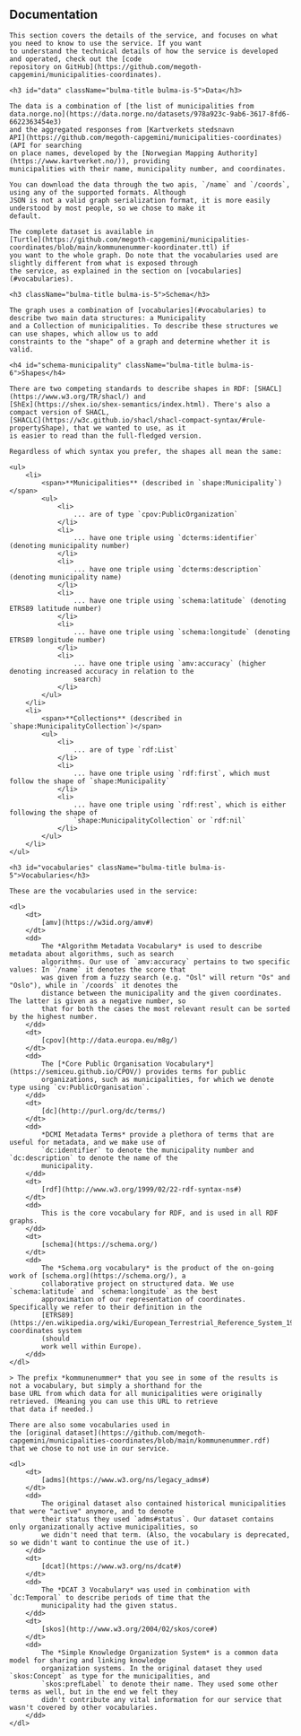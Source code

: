 
<div className="bulma-content">
    <h2 id="documentation" className="bulma-title bulma-is-4">Documentation</h2>

    This section covers the details of the service, and focuses on what you need to know to use the service. If you want
    to understand the technical details of how the service is developed and operated, check out the [code
    repository on GitHub](https://github.com/megoth-capgemini/municipalities-coordinates).

    <h3 id="data" className="bulma-title bulma-is-5">Data</h3>

    The data is a combination of [the list of municipalities from
    data.norge.no](https://data.norge.no/datasets/978a923c-9ab6-3617-8fd6-6622363454e3)
    and the aggregated responses from [Kartverkets stedsnavn
    API](https://github.com/megoth-capgemini/municipalities-coordinates) (API for searching
    on place names, developed by the [Norwegian Mapping Authority](https://www.kartverket.no/)), providing
    municipalities with their name, municipality number, and coordinates.

    You can download the data through the two apis, `/name` and `/coords`, using any of the supported formats. Although
    JSON is not a valid graph serialization format, it is more easily understood by most people, so we chose to make it
    default.

    The complete dataset is available in
    [Turtle](https://github.com/megoth-capgemini/municipalities-coordinates/blob/main/kommunenummer-koordinater.ttl) if
    you want to the whole graph. Do note that the vocabularies used are slightly different from what is exposed through
    the service, as explained in the section on [vocabularies](#vocabularies).

    <h3 className="bulma-title bulma-is-5">Schema</h3>

    The graph uses a combination of [vocabularies](#vocabularies) to describe two main data structures: a Municipality
    and a Collection of municipalities. To describe these structures we can use shapes, which allow us to add
    constraints to the "shape" of a graph and determine whether it is valid.

    <h4 id="schema-municipality" className="bulma-title bulma-is-6">Shapes</h4>

    There are two competing standards to describe shapes in RDF: [SHACL](https://www.w3.org/TR/shacl/) and
    [ShEx](https://shex.io/shex-semantics/index.html). There's also a compact version of SHACL,
    [SHACLC](https://w3c.github.io/shacl/shacl-compact-syntax/#rule-propertyShape), that we wanted to use, as it
    is easier to read than the full-fledged version.
</div>

<Shapes/>

<div className="bulma-content">

    Regardless of which syntax you prefer, the shapes all mean the same:

    <ul>
        <li>
            <span>**Municipalities** (described in `shape:Municipality`)</span>
            <ul>
                <li>
                    ... are of type `cpov:PublicOrganization`
                </li>
                <li>
                    ... have one triple using `dcterms:identifier` (denoting municipality number)
                </li>
                <li>
                    ... have one triple using `dcterms:description` (denoting municipality name)
                </li>
                <li>
                    ... have one triple using `schema:latitude` (denoting ETRS89 latitude number)
                </li>
                <li>
                    ... have one triple using `schema:longitude` (denoting ETRS89 longitude number)
                </li>
                <li>
                    ... have one triple using `amv:accuracy` (higher denoting increased accuracy in relation to the
                    search)
                </li>
            </ul>
        </li>
        <li>
            <span>**Collections** (described in `shape:MunicipalityCollection`)</span>
            <ul>
                <li>
                    ... are of type `rdf:List`
                </li>
                <li>
                    ... have one triple using `rdf:first`, which must follow the shape of `shape:Municipality`
                </li>
                <li>
                    ... have one triple using `rdf:rest`, which is either following the shape of
                    `shape:MunicipalityCollection` or `rdf:nil`
                </li>
            </ul>
        </li>
    </ul>

    <h3 id="vocabularies" className="bulma-title bulma-is-5">Vocabularies</h3>

    These are the vocabularies used in the service:

    <dl>
        <dt>
            [amv](https://w3id.org/amv#)
        </dt>
        <dd>
            The *Algorithm Metadata Vocabulary* is used to describe metadata about algorithms, such as search
            algorithms. Our use of `amv:accuracy` pertains to two specific values: In `/name` it denotes the score that
            was given from a fuzzy search (e.g. "Osl" will return "Os" and "Oslo"), while in `/coords` it denotes the
            distance between the municipality and the given coordinates. The latter is given as a negative number, so
            that for both the cases the most relevant result can be sorted by the highest number.
        </dd>
        <dt>
            [cpov](http://data.europa.eu/m8g/)
        </dt>
        <dd>
            The [*Core Public Organisation Vocabulary*](https://semiceu.github.io/CPOV/) provides terms for public
            organizations, such as municipalities, for which we denote type using `cv:PublicOrganisation`.
        </dd>
        <dt>
            [dc](http://purl.org/dc/terms/)
        </dt>
        <dd>
            *DCMI Metadata Terms* provide a plethora of terms that are useful for metadata, and we make use of
            `dc:identifier` to denote the municipality number and `dc:description` to denote the name of the
            municipality.
        </dd>
        <dt>
            [rdf](http://www.w3.org/1999/02/22-rdf-syntax-ns#)
        </dt>
        <dd>
            This is the core vocabulary for RDF, and is used in all RDF graphs.
        </dd>
        <dt>
            [schema](https://schema.org/)
        </dt>
        <dd>
            The *Schema.org vocabulary* is the product of the on-going work of [schema.org](https://schema.org/), a
            collaborative project on structured data. We use `schema:latitude` and `schema:longitude` as the best
            approximation of our representation of coordinates. Specifically we refer to their definition in the
            [ETRS89](https://en.wikipedia.org/wiki/European_Terrestrial_Reference_System_1989) coordinates system
            (should
            work well within Europe).
        </dd>
    </dl>

    > The prefix *kommunenummer* that you see in some of the results is not a vocabulary, but simply a shorthand for the
    base URL from which data for all municipalities were originally retrieved. (Meaning you can use this URL to retrieve
    that data if needed.)

    There are also some vocabularies used in
    the [original dataset](https://github.com/megoth-capgemini/municipalities-coordinates/blob/main/kommunenummer.rdf)
    that we chose to not use in our service.

    <dl>
        <dt>
            [adms](https://www.w3.org/ns/legacy_adms#)
        </dt>
        <dd>
            The original dataset also contained historical municipalities that were "active" anymore, and to denote
            their status they used `adms#status`. Our dataset contains only organizationally active municipalities, so
            we didn't need that term. (Also, the vocabulary is deprecated, so we didn't want to continue the use of it.)
        </dd>
        <dt>
            [dcat](https://www.w3.org/ns/dcat#)
        </dt>
        <dd>
            The *DCAT 3 Vocabulary* was used in combination with `dc:Temporal` to describe periods of time that the
            municipality had the given status.
        </dd>
        <dt>
            [skos](http://www.w3.org/2004/02/skos/core#)
        </dt>
        <dd>
            The *Simple Knowledge Organization System* is a common data model for sharing and linking knowledge
            organization systems. In the original dataset they used `skos:Concept` as type for the municipalities, and
            `skos:prefLabel` to denote their name. They used some other terms as well, but in the end we felt they
            didn't contribute any vital information for our service that wasn't covered by other vocabularies.
        </dd>
    </dl>
</div>
